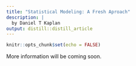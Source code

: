 ```yaml
---
title: "Statistical Modeling: A Fresh Aproach"
description: |
  by Daniel T Kaplan
output: distill::distill_article
---
```


```r
knitr::opts_chunk$set(echo = FALSE)
```


More information will be coming soon.



